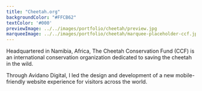 ```yaml
---
title: "Cheetah.org"
backgroundColor: "#FFCB62"
textColor: '#000'
previewImage: ../../images/portfolio/cheetah/preview.jpg
marqueeImage: ../../images/portfolio/cheetah/marquee-placeholder-ccf.jpg
---
```



<IntroBlock>

Headquartered in Namibia, Africa, The Cheetah Conservation Fund (CCF) is an international conservation organization dedicated to saving the cheetah in the wild.

</IntroBlock>

<TextBlock>

Through Avidano Digital, I led the design and development of a new mobile-friendly website experience for visitors across the world. 

</TextBlock>
